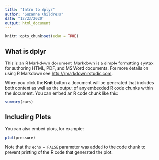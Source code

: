 ```yaml
---
title: "Intro to dplyr"
author: "Suzanne Childress"
date: "12/23/2020"
output: html_document
---
```


```r
knitr::opts_chunk$set(echo = TRUE)
```

## What is dplyr

This is an R Markdown document. Markdown is a simple formatting syntax for authoring HTML, PDF, and MS Word documents. For more details on using R Markdown see <http://rmarkdown.rstudio.com>.

When you click the **Knit** button a document will be generated that includes both content as well as the output of any embedded R code chunks within the document. You can embed an R code chunk like this:

```r
summary(cars)
```

## Including Plots

You can also embed plots, for example:

```r
plot(pressure)
```

Note that the `echo = FALSE` parameter was added to the code chunk to prevent printing of the R code that generated the plot.
